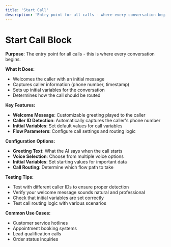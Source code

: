 ```yaml
---
title: 'Start Call'
description: 'Entry point for all calls - where every conversation begins'
---
```


# Start Call Block

**Purpose**: The entry point for all calls - this is where every conversation begins.

**What It Does:**
- Welcomes the caller with an initial message
- Captures caller information (phone number, timestamp)
- Sets up initial variables for the conversation
- Determines how the call should be routed

**Key Features:**
- **Welcome Message**: Customizable greeting played to the caller
- **Caller ID Detection**: Automatically captures the caller's phone number
- **Initial Variables**: Set default values for call variables
- **Flow Parameters**: Configure call settings and routing logic

**Configuration Options:**
- **Greeting Text**: What the AI says when the call starts
- **Voice Selection**: Choose from multiple voice options
- **Initial Variables**: Set starting values for important data
- **Call Routing**: Determine which flow path to take

**Testing Tips:**
- Test with different caller IDs to ensure proper detection
- Verify your welcome message sounds natural and professional
- Check that initial variables are set correctly
- Test call routing logic with various scenarios

**Common Use Cases:**
- Customer service hotlines
- Appointment booking systems
- Lead qualification calls
- Order status inquiries
